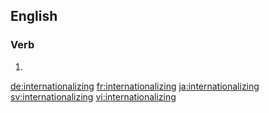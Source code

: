 ==English==

===Verb===
{{head|en}}

# {{present participle of|internationalize|lang=en}}

[[de:internationalizing]]
[[fr:internationalizing]]
[[ja:internationalizing]]
[[sv:internationalizing]]
[[vi:internationalizing]]